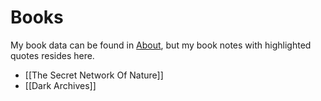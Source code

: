 # Books

My book data can be found in <a href="/about">About</a>, but my book notes with highlighted quotes resides here.

- [[The Secret Network Of Nature]]
- [[Dark Archives]]
